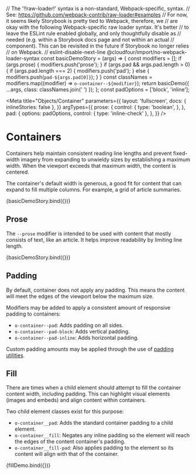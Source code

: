 // The '!!raw-loader!' syntax is a non-standard, Webpack-specific, syntax.
// See: https://github.com/webpack-contrib/raw-loader#examples
// For now, it seems likely Storybook is pretty tied to Webpack, therefore, we
// are okay with the following Webpack-specific raw loader syntax. It's better
// to leave the ESLint rule enabled globally, and only thoughtfully disable as
// needed (e.g. within a Storybook docs page and not within an actual
// component). This can be revisited in the future if Storybook no longer relies
// on Webpack.
// eslint-disable-next-line @cloudfour/import/no-webpack-loader-syntax
const basicDemoStory = (args) => {
  const modifiers = [];
  if (args.prose) {
    modifiers.push('prose');
  }
  if (args.pad && args.pad.length > 0) {
    if (args.pad.length === 2) {
      modifiers.push('pad');
    } else {
      modifiers.push(`pad-${args.pad[0]}`);
    }
  }
  const classNames = modifiers.map((modifier) => `o-container--${modifier}`);
  return basicDemo({ ...args, class: classNames.join(' ') });
};
const padOptions = ['block', 'inline'];

<!--
Inline stories disabled so media queries will behave as expected within
embedded examples.
-->

<Meta
  title="Objects/Container"
  parameters={{
    layout: 'fullscreen',
    docs: { inlineStories: false },
  }}
  argTypes={{
    prose: {
      control: {
        type: 'boolean',
      },
    },
    pad: {
      options: padOptions,
      control: { type: 'inline-check' },
    },
  }}
/>

# Containers

Containers help maintain consistent reading line lengths and prevent fixed-width imagery from expanding to unwieldy sizes by establishing a maximum width. When the viewport exceeds that maximum width, the content is centered.

The container's default width is generous, a good fit for content that can expand to fill multiple columns. For example, a grid of article summaries.

<!--
The object demo is not particularly helpful if its source is imported directly,
so we've provided it manually to the docs add-on via parameters.
-->

<Canvas>
  <Story
    name="Basic"
    height="300px"
    args={{ prose: false, pad: padOptions }}
    parameters={{
      docs: {
        source: {
          code: `{% embed '@cloudfour/objects/container/container.twig' with {
  class: 'o-container--pad'
} only %}
  {% block content %}
    {# content #}
  {% endblock %}
{% endembed %}`,
        },
      },
    }}
  >
    {basicDemoStory.bind({})}
  </Story>
</Canvas>

## Prose

The `--prose` modifier is intended to be used with content that mostly consists of text, like an article. It helps improve readability by limiting line length.

<!--
The object demo is not particularly helpful if its source is imported directly,
so we've provided it manually to the docs add-on via parameters.
-->

<Canvas>
  <Story
    name="Prose"
    height="300px"
    args={{ prose: true, pad: padOptions }}
    parameters={{
      docs: {
        source: {
          code: `{% embed '@cloudfour/objects/container/container.twig' with {
  class: 'o-container--prose o-container--pad'
} only %}
  {% block content %}
    {# content #}
  {% endblock %}
{% endembed %}`,
        },
      },
    }}
  >
    {basicDemoStory.bind({})}
  </Story>
</Canvas>

## Padding

By default, container does not apply any padding. This means the content will meet the edges of the viewport below the maximum size.

Modifiers may be added to apply a consistent amount of responsive padding to containers:

- `o-container--pad`: Adds padding on all sides.
- `o-container--pad-block`: Adds vertical padding.
- `o-container--pad-inline`: Adds horizontal padding.

Custom padding amounts may be applied through the use of [padding utilities](/docs/utilities-spacing--padding).

## Fill

There are times when a child element should attempt to fill the container content width, including padding. This can highlight visual elements (images and embeds) and align content within containers.

Two child element classes exist for this purpose:

- `o-container__pad`: Adds the standard container padding to a child element.
- `o-container__fill`: Negates any inline padding so the element will reach the edges of the content container's padding.
- `o-container__fill-pad`: Also applies padding to the element so its content will align with that of the container.

<Canvas>
  <Story
    name="Fill"
    height="500px"
    argTypes={{}}
    parameters={{ docs: { source: { code: fillDemoSource } } }}
  >
    {fillDemo.bind({})}
  </Story>
</Canvas>
